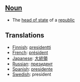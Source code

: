 ==[[Noun]]==

*The [[head of state]] of a [[republic]]

==Translations==

*[[Finnish]]: [[presidentti]]
*[[French]]: [[président]]
*[[Japanese]]: [[大統領]]
*[[Russian]]: [[президент]]
*[[Spanish]]: [[presidente]]
*[[Swedish]]: president